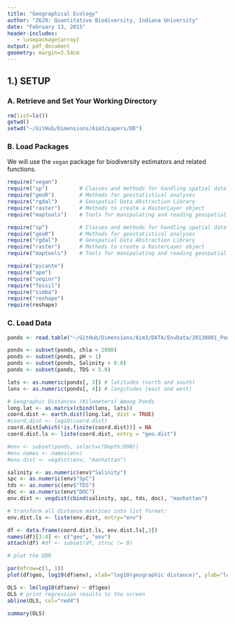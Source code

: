 ```yaml
---
title: "Geographical Ecology"
author: "Z620: Quantitative Biodiversity, Indiana University"
date: "February 13, 2015"
header-includes:
   - \usepackage{array}
output: pdf_document
geometry: margin=2.54cm
---
```


## 1.) SETUP
### A. Retrieve and Set Your Working Directory

```r
rm(list=ls())
getwd()
setwd("~/GitHub/Dimensions/Aim3/papers/DD")
```

### B. Load Packages 

We will use the `vegan` package for biodiversity estimators and related functions.

```r
require("vegan")
require("sp")          # Classes and methods for handling spatial data
require("geoR")        # Methods for geostatistical analyses
require("rgdal")       # Geospatial Data Abstraction Library
require("raster")      # Methods to create a RasterLayer object
require("maptools")    # Tools for manipulating and reading geospatial data

require("sp")          # Classes and methods for handling spatial data
require("geoR")        # Methods for geostatistical analyses
require("rgdal")       # Geospatial Data Abstraction Library
require("raster")      # Methods to create a RasterLayer object
require("maptools")    # Tools for manipulating and reading geospatial data

require("picante")
require("ape")
require("seqinr")
require("fossil")
require("simba")
require("reshape")
require(reshape)
```

### C. Load Data

```r
ponds <- read.table("~/GitHub/Dimensions/Aim3/DATA/EnvData/20130801_PondDataMod.csv", sep = ",", header = TRUE)

ponds <- subset(ponds, chla < 2000)
ponds <- subset(ponds, pH > 1)
ponds <- subset(ponds, Salinity > 0.0)
ponds <- subset(ponds, TDS < 5.0)

lats <- as.numeric(ponds[, 3]) # latitudes (north and south)
lons <- as.numeric(ponds[, 4]) # longitudes (east and west)

# Geographic Distances (Kilometers) Among Ponds
long.lat <- as.matrix(cbind(lons, lats))
coord.dist <- earth.dist(long.lat, dist = TRUE)
#coord.dist <- log10(coord.dist)
coord.dist[which(!is.finite(coord.dist))] = NA
coord.dist.ls <- liste(coord.dist, entry = "geo.dist")

#env <- subset(ponds, select=c(Depth:DON))
#env.names <- names(env)
#env.dist <- vegdist(env, "manhattan")

salinity <- as.numeric(env$"Salinity")
spc <- as.numeric(env$"SpC")
tds <- as.numeric(env$"TDS")
doc <- as.numeric(env$"DOC")
env.dist <- vegdist(cbind(salinity, spc, tds, doc), "manhattan")

# transform all distance matrices into list format:
env.dist.ls <- liste(env.dist, entry="env")

df <- data.frame(coord.dist.ls, env.dist.ls[,3])
names(df)[3:4] <- c("geo", "env")
attach(df) #df <- subset(df, struc != 0)

# plot the DDR

par(mfrow=c(1, 1))
plot(df$geo, log10(df$env), xlab="log10(geographic distance)", ylab="log10(environmental distance)", main = "Distance-Decay for the Environment", col='SteelBlue')

OLS <- lm(log10(df$env) ~ df$geo)
OLS # print regression results to the screen
abline(OLS, col="red4")

summary(OLS)
```
